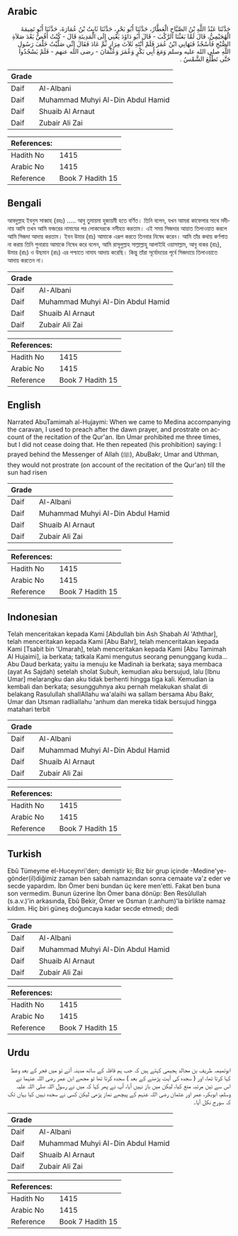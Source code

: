 ## Arabic


<div dir="rtl" lang="ar" style={{fontSize:'larger',backgroundColor:'#f8f9fa',padding:20}}>
حَدَّثَنَا عَبْدُ اللَّهِ بْنُ الصَّبَّاحِ الْعَطَّارُ، حَدَّثَنَا أَبُو بَحْرٍ، حَدَّثَنَا ثَابِتُ بْنُ عُمَارَةَ، حَدَّثَنَا أَبُو تَمِيمَةَ الْهُجَيْمِيُّ، قَالَ لَمَّا بَعَثْنَا الرَّكْبَ - قَالَ أَبُو دَاوُدَ يَعْنِي إِلَى الْمَدِينَةِ قَالَ - كُنْتُ أَقُصُّ بَعْدَ صَلاَةِ الصُّبْحِ فَأَسْجُدُ فَنَهَانِي ابْنُ عُمَرَ فَلَمْ أَنْتَهِ ثَلاَثَ مِرَارٍ ثُمَّ عَادَ فَقَالَ إِنِّي صَلَّيْتُ خَلْفَ رَسُولِ اللَّهِ صلى الله عليه وسلم وَمَعَ أَبِي بَكْرٍ وَعُمَرَ وَعُثْمَانَ - رضى الله عنهم - فَلَمْ يَسْجُدُوا حَتَّى تَطْلُعَ الشَّمْسُ ‏.‏
</div>
<div style={{backgroundColor:'#f8f9fa',padding:20, marginBottom: 10}}><table> <thead> <tr> <th>Grade</th> <th></th> </tr> </thead> <tbody> <tr><td>Daif</td><td>Al-Albani</td></tr><tr><td>Daif</td><td>Muhammad Muhyi Al-Din Abdul Hamid</td></tr><tr><td>Daif</td><td>Shuaib Al Arnaut</td></tr><tr><td>Daif</td><td>Zubair Ali Zai</td></tr></tbody></table><table> <thead> <tr> <th>References:</th> <th></th> </tr> </thead> <tbody><tr><td>Hadith No</td><td>1415</td></tr><tr><td>Arabic No</td><td>1415</td></tr><tr><td>Reference</td><td>Book 7 Hadith 15</td></tr></tbody></table></div>

## Bengali


<div dir="ltr" lang="bn" style={{fontSize:'larger',backgroundColor:'#f8f9fa',padding:20}}>
আবদুল্লাহ ইবনুস সাব্বাহ (রহঃ) ..... আবু তুমায়মা হুজায়মী হতে বর্ণিত। তিনি বলেন, যখন আমরা কাফেলার সাথে মদীনায় আসি তখন আমি ফজরের নামাযের পর লোকদেরকে নসীহত করতাম। এই সময় সিজদার আয়াত তিলাওয়াত করলে আমি সিজদা আদায় করতাম। ইবন উমার (রাঃ) আমাকে এরূপ করতে তিনবার নিষেধ করেন। আমি তাঁর কথায় কর্ণপাত না করায় তিনি পুনারায় আমাকে নিষেধ করে বলেন, আমি রাসূলুল্লাহ সাল্লাল্লাহু আলাইহি ওয়াসাল্লাম, আবু বাকর (রাঃ), উমার (রাঃ) ও উছমান (রাঃ) এর পশ্চাতে নামায আদায় করেছি। কিন্তু তাঁরা সূর্যোদয়ের পূর্বে সিজদায়ে তিলাওয়াতে আদায় করতেন না।
</div>
<div style={{backgroundColor:'#f8f9fa',padding:20, marginBottom: 10}}><table> <thead> <tr> <th>Grade</th> <th></th> </tr> </thead> <tbody> <tr><td>Daif</td><td>Al-Albani</td></tr><tr><td>Daif</td><td>Muhammad Muhyi Al-Din Abdul Hamid</td></tr><tr><td>Daif</td><td>Shuaib Al Arnaut</td></tr><tr><td>Daif</td><td>Zubair Ali Zai</td></tr></tbody></table><table> <thead> <tr> <th>References:</th> <th></th> </tr> </thead> <tbody><tr><td>Hadith No</td><td>1415</td></tr><tr><td>Arabic No</td><td>1415</td></tr><tr><td>Reference</td><td>Book 7 Hadith 15</td></tr></tbody></table></div>

## English


<div dir="ltr" lang="en" style={{fontSize:'larger',backgroundColor:'#f8f9fa',padding:20}}>
Narrated AbuTamimah al-Hujaymi: When we came to Medina accompanying the caravan, I used to preach after the dawn prayer, and prostrate on account of the recitation of the Qur'an. Ibn Umar prohibited me three times, but I did not cease doing that. He then repeated (his prohibition) saying: I prayed behind the Messenger of Allah (ﷺ), AbuBakr, Umar and Uthman, they would not prostrate (on account of the recitation of the Qur'an) till the sun had risen
</div>
<div style={{backgroundColor:'#f8f9fa',padding:20, marginBottom: 10}}><table> <thead> <tr> <th>Grade</th> <th></th> </tr> </thead> <tbody> <tr><td>Daif</td><td>Al-Albani</td></tr><tr><td>Daif</td><td>Muhammad Muhyi Al-Din Abdul Hamid</td></tr><tr><td>Daif</td><td>Shuaib Al Arnaut</td></tr><tr><td>Daif</td><td>Zubair Ali Zai</td></tr></tbody></table><table> <thead> <tr> <th>References:</th> <th></th> </tr> </thead> <tbody><tr><td>Hadith No</td><td>1415</td></tr><tr><td>Arabic No</td><td>1415</td></tr><tr><td>Reference</td><td>Book 7 Hadith 15</td></tr></tbody></table></div>

## Indonesian


<div dir="ltr" lang="id" style={{fontSize:'larger',backgroundColor:'#f8f9fa',padding:20}}>
Telah menceritakan kepada Kami [Abdullah bin Ash Shabah Al 'Aththar], telah menceritakan kepada Kami [Abu Bahr], telah menceritakan kepada Kami [Tsabit bin 'Umarah], telah menceritakan kepada Kami [Abu Tamimah Al Hujaimi], ia berkata; tatkala Kami mengutus seorang penunggang kuda... Abu Daud berkata; yaitu ia menuju ke Madinah ia berkata; saya membaca (ayat As Sajdah) setelah sholat Subuh, kemudian aku bersujud, lalu [Ibnu Umar] melarangku dan aku tidak berhenti hingga tiga kali. Kemudian ia kembali dan berkata; sesungguhnya aku pernah melakukan shalat di belakang Rasulullah shallAllahu wa'alaihi wa sallam bersama Abu Bakr, Umar dan Utsman radliallahu 'anhum dan mereka tidak bersujud hingga matahari terbit
</div>
<div style={{backgroundColor:'#f8f9fa',padding:20, marginBottom: 10}}><table> <thead> <tr> <th>Grade</th> <th></th> </tr> </thead> <tbody> <tr><td>Daif</td><td>Al-Albani</td></tr><tr><td>Daif</td><td>Muhammad Muhyi Al-Din Abdul Hamid</td></tr><tr><td>Daif</td><td>Shuaib Al Arnaut</td></tr><tr><td>Daif</td><td>Zubair Ali Zai</td></tr></tbody></table><table> <thead> <tr> <th>References:</th> <th></th> </tr> </thead> <tbody><tr><td>Hadith No</td><td>1415</td></tr><tr><td>Arabic No</td><td>1415</td></tr><tr><td>Reference</td><td>Book 7 Hadith 15</td></tr></tbody></table></div>

## Turkish


<div dir="ltr" lang="tr" style={{fontSize:'larger',backgroundColor:'#f8f9fa',padding:20}}>
Ebû Tümeyme el-Huceynri'den; demiştir ki; Biz bir grup içinde -Medine'ye- gönder(il)diğimiz zaman ben sabah namazından sonra cemaate va'z eder ve secde yapardım. İbn Ömer beni bundan üç kere men'etti. Fakat ben buna son vermedim. Bunun üzerine İbn Ömer bana dönüp: Ben Resûlullah (s.a.v.)'in arkasında, Ebû Bekir, Ömer ve Osman (r.anhum)'la birlikte namaz kıldım. Hiç biri güneş doğuncaya kadar secde etmedi; dedi
</div>
<div style={{backgroundColor:'#f8f9fa',padding:20, marginBottom: 10}}><table> <thead> <tr> <th>Grade</th> <th></th> </tr> </thead> <tbody> <tr><td>Daif</td><td>Al-Albani</td></tr><tr><td>Daif</td><td>Muhammad Muhyi Al-Din Abdul Hamid</td></tr><tr><td>Daif</td><td>Shuaib Al Arnaut</td></tr><tr><td>Daif</td><td>Zubair Ali Zai</td></tr></tbody></table><table> <thead> <tr> <th>References:</th> <th></th> </tr> </thead> <tbody><tr><td>Hadith No</td><td>1415</td></tr><tr><td>Arabic No</td><td>1415</td></tr><tr><td>Reference</td><td>Book 7 Hadith 15</td></tr></tbody></table></div>

## Urdu


<div dir="rtl" lang="ur" style={{fontSize:'larger',backgroundColor:'#f8f9fa',padding:20}}>
ابوتمیمہ طریف بن مجالد ہجیمی کہتے ہیں کہ جب ہم قافلہ کے ساتھ مدینہ آئے تو میں فجر کے بعد وعظ کہا کرتا تھا، اور ( سجدہ کی آیت پڑھنے کے بعد ) سجدہ کرتا تھا تو مجھے ابن عمر رضی اللہ عنہما نے اس سے تین مرتبہ منع کیا، لیکن میں باز نہیں آیا، آپ نے پھر کہا کہ میں نے رسول اللہ صلی اللہ علیہ وسلم، ابوبکر، عمر اور عثمان رضی اللہ عنہم کے پیچھے نماز پڑھی لیکن کسی نے سجدہ نہیں کیا یہاں تک کہ سورج نکل آیا۔
</div>
<div style={{backgroundColor:'#f8f9fa',padding:20, marginBottom: 10}}><table> <thead> <tr> <th>Grade</th> <th></th> </tr> </thead> <tbody> <tr><td>Daif</td><td>Al-Albani</td></tr><tr><td>Daif</td><td>Muhammad Muhyi Al-Din Abdul Hamid</td></tr><tr><td>Daif</td><td>Shuaib Al Arnaut</td></tr><tr><td>Daif</td><td>Zubair Ali Zai</td></tr></tbody></table><table> <thead> <tr> <th>References:</th> <th></th> </tr> </thead> <tbody><tr><td>Hadith No</td><td>1415</td></tr><tr><td>Arabic No</td><td>1415</td></tr><tr><td>Reference</td><td>Book 7 Hadith 15</td></tr></tbody></table></div>